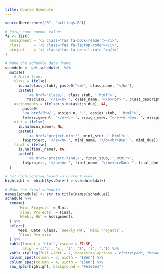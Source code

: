 ```yaml
---
title: Course Schedule
---
```


```r
source(here::here("R", "settings.R"))
```

```r
# Setup some common values
fa <- list(
  assignment = '<i class="fas fa-book-reader"></i>',
  class      = '<i class="fas fa-laptop-code"></i>',
  project    = '<i class="fas fa-pencil-ruler"></i>'
)

# Make the schedule data frame
schedule <- get_schedule() %>% 
  mutate(
    # Build links
    class = ifelse(
      is.na(class_stub), paste0("<b>", class_name, "</b>"),
      paste0(
          '<a href="class/', class_stub, '.html">',
          fa$class, '</a><b> ', class_name, "</b><br> ", class_description)),
    assignments = ifelse(is.na(assign_due), NA, 
        paste0(
        '<a href="hw/', assign_n, "-", assign_stub, '.html">',
        fa$assignment, '</a><b> ', assign_name, "</b><br>Due: ", assign_due)),
    mini = ifelse(
      is.na(mini_name), NA,
      paste0(
          '<a href="project-mini/', mini_stub, '.html">',
        fa$project, '</a><b> ', mini_name, "</b><br>Due: ", mini_due)),
    final = ifelse(
      is.na(final_name), NA,
      paste0(
          '<a href="project-final/', final_stub, '.html">',
        fa$project, '</a><b> ', final_name, "</b><br>Due: ", final_due))
  )

# Set highlighting based on current week
highlight <- which(Sys.Date() > schedule$date)
```

:::{.column-page}


```r
# Make the final schedule
names(schedule) <- str_to_title(names(schedule))
schedule %>%
  rename(
      `Mini Projects` = Mini,
      `Final Projects` = Final,
      `Weekly HW` = Assignments
  ) %>%
  select(
      Week, Date, Class, `Weekly HW`, `Mini Projects`,
      `Final Projects`
  ) %>%
  kable(format = 'html', escape = FALSE,
        align = c('c', 'c', 'l', 'l', 'l', 'l')) %>%
  kable_styling(full_width = F, bootstrap_options = c("striped", "hover")) %>%
  column_spec(column = 3, width = '18em') %>%
  column_spec(column = 4, width = '15em') %>%
  row_spec(highlight, background = "#e1e1e1") 
```

:::

